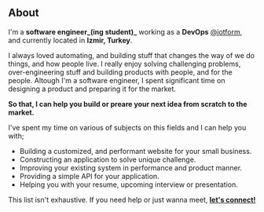 ## About

I'm a **software engineer_(ing student)_** working as a **DevOps** [@jotform](https://jotform.com), and currently located in **Izmir, Turkey**.

I always loved automating, and building stuff that changes the way of we do things, and how people live.
I really enjoy solving challenging problems, over-engineering stuff and building products with people, and for the people.
Altough I'm a software engineer, I spent significant time on designing a product and preparing it for the market.

**So that, I can help you build or preare your next idea from scratch to the market.**

I've spent my time on various of subjects on this fields and I can help you with;

- Building a customized, and performant website for your small business.
- Constructing an application to solve unique challenge.
- Improving your existing system in performance and product manner.
- Providing a simple API for your application.
- Helping you with your resume, upcoming interview or presentation.

This list isn't exhaustive. If you need help or just wanna meet, **[let's connect!](https://superpeer.com/omer)**
